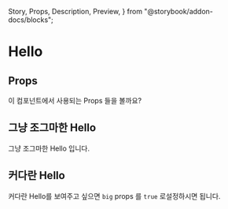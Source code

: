   Story,
  Props,
  Description,
  Preview,
} from "@storybook/addon-docs/blocks";

# Hello

<Hello name='MDX' big={true} />
<Description of={Hello} />

## Props

이 컴포넌트에서 사용되는 Props 들을 볼까요?

<Props of={Hello} />

## 그냥 조그마한 Hello

<Preview>
  <Story id='components-basic-hello--standard' />
</Preview>

그냥 조그마한 Hello 입니다.

## 커다란 Hello

커다란 Hello를 보여주고 싶으면 `big` props 를 `true` 로설정하시면 됩니다.

<Preview>
  <Story id='components-basic-hello--big' />
</Preview>
